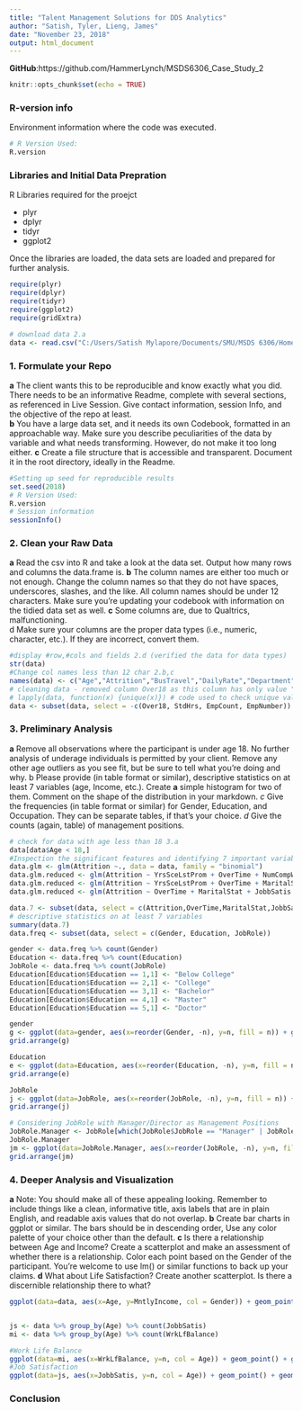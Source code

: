 ```yaml
---
title: "Talent Management Solutions for DDS Analytics"
author: "Satish, Tyler, Lieng, James"
date: "November 23, 2018"
output: html_document
---
```

**GitHub**:https://github.com/HammerLynch/MSDS6306_Case_Study_2  

```r
knitr::opts_chunk$set(echo = TRUE)
```


### R-version info
Environment information where the code was executed.

```r
# R Version Used:
R.version

```


### Libraries and Initial Data Prepration
R Libraries required for the proejct  

* plyr
* dplyr
* tidyr
* ggplot2

Once the libraries are loaded, the data sets are loaded and prepared for further analysis.

```r
require(plyr)
require(dplyr)
require(tidyr)
require(ggplot2)
require(gridExtra)

# download data 2.a
data <- read.csv("C:/Users/Satish Mylapore/Documents/SMU/MSDS 6306/Homework/CaseStudy2/CaseStudy2_2_2_2/data.csv")

```


### 1. Formulate your Repo 
**a** The client wants this to be reproducible and know exactly what you did.  There needs to be an informative Readme, complete with several sections, as referenced in Live Session.  Give contact information, session Info, and the objective of the repo at least.  
**b** You have a large data set, and it needs its own Codebook, formatted in an approachable way.  Make sure you describe peculiarities of the data by variable and what needs transforming.  However, do not make it too long either.
**c** Create a file structure that is accessible and transparent.  Document it in the root directory, ideally in the Readme.



``` r
#Setting up seed for reproducible results
set.seed(2018)
# R Version Used:
R.version
# Session information
sessionInfo()

```


### 2. Clean your Raw Data 
**a** Read the csv into R and take a look at the data set.  Output how many rows and columns the data.frame is.
**b** The column names are either too much or not enough.  Change the column names so that they do not have spaces, underscores, slashes, and the like. All column names should be under 12 characters. Make sure you’re updating your codebook with information on the tidied data set as well.
**c** Some columns are, due to Qualtrics, malfunctioning.  
d Make sure your columns are the proper data types (i.e., numeric, character, etc.).  If they are incorrect, convert them.  


```r
#display #row,#cols and fields 2.d (verified the data for data types)
str(data)
#Change col names less than 12 char 2.b,c
names(data) <- c("Age","Attrition","BusTravel","DailyRate","Department","DistFromHome","Education","EducationFd","EmpCount","EmpNumber","EnvSatis","Gender","HourlyRate","JobInvolvemt","JobLevel","JobRole","JobbSatis","MaritalStat","MntlyIncome","MntlyRate","NumCompWrk","Over18","OverTime","PercSalHike","PerfRating","RelatSatis","StdHrs","StkOptLevel","TotalWrkYrs","TrTmLastYr","WrkLfBalance","YrsAtComp","YrsInCurrRle","YrsSceLstProm","YrsWtCurrMgr")
# cleaning data - removed column Over18 as this column has only value "Y", StdHrs = 80, EmpCount = 1
# lapply(data, function(x) {unique(x)}) # code used to check unique values
data <- subset(data, select = -c(Over18, StdHrs, EmpCount, EmpNumber))

```


### 3. Preliminary Analysis
**a** Remove all observations where the participant is under age 18.  No further analysis of underage individuals is permitted by your client.  Remove any other age outliers as you see fit, but be sure to tell what you’re doing and why.
b Please provide (in table format or similar), descriptive statistics on at least 7 variables (age, Income, etc.).  Create **a** simple histogram for two of them.  Comment on the shape of the distribution in your markdown.
*c* Give the frequencies (in table format or similar) for Gender, Education, and Occupation.  They can be separate tables, if that’s your choice.
*d* Give the counts (again, table) of management positions.


```r

# check for data with age less than 18 3.a
data[data$Age < 18,]
#Inspection the significant features and identifying 7 important variables that impacts the response variable (Attrition)
data.glm <- glm(Attrition ~., data = data, family = "binomial")
data.glm.reduced <- glm(Attrition ~ YrsSceLstProm + OverTime + NumCompWrk + MaritalStat + JobbSatis + JobInvolvemt + EnvSatis + DistFromHome + BusTravel, data = data, family = "binomial")
data.glm.reduced <- glm(Attrition ~ YrsSceLstProm + OverTime + MaritalStat + JobbSatis + JobInvolvemt + EnvSatis + DistFromHome + BusTravel, data = data, family = "binomial")
data.glm.reduced <- glm(Attrition ~ OverTime + MaritalStat + JobbSatis + JobInvolvemt + EnvSatis + DistFromHome + BusTravel, data = data, family = "binomial")

data.7 <- subset(data, select = c(Attrition,OverTime,MaritalStat,JobbSatis,JobInvolvemt,EnvSatis,DistFromHome, BusTravel))
# descriptive statistics on at least 7 variables
summary(data.7)
data.freq <- subset(data, select = c(Gender, Education, JobRole))

gender <- data.freq %>% count(Gender)
Education <- data.freq %>% count(Education)
JobRole <- data.freq %>% count(JobRole)
Education[Education$Education == 1,1] <- "Below College"
Education[Education$Education == 2,1] <- "College"
Education[Education$Education == 3,1] <- "Bachelor"
Education[Education$Education == 4,1] <- "Master"
Education[Education$Education == 5,1] <- "Doctor"

gender
g <- ggplot(data=gender, aes(x=reorder(Gender, -n), y=n, fill = n)) + geom_bar(stat="identity", color="black", position=position_dodge())+theme_minimal() + ylab("Frequency/Count") + xlab("Gender")
grid.arrange(g)

Education
e <- ggplot(data=Education, aes(x=reorder(Education, -n), y=n, fill = n)) + geom_bar(stat="identity", color="black", position=position_dodge())+theme_minimal() + ylab("Frequency/Count") + xlab("Education")
grid.arrange(e)

JobRole
j <- ggplot(data=JobRole, aes(x=reorder(JobRole, -n), y=n, fill = n)) + geom_bar(stat="identity", color="black", position=position_dodge())+theme_minimal() + ylab("Frequency/Count") + xlab("Job Role")
grid.arrange(j)

# Considering JobRole with Manager/Director as Management Positions
JobRole.Manager <- JobRole[which(JobRole$JobRole == "Manager" | JobRole$JobRole == "Manufacturing Director" | JobRole$JobRole == "Research Director"),]
JobRole.Manager
jm <- ggplot(data=JobRole.Manager, aes(x=reorder(JobRole, -n), y=n, fill = n)) + geom_bar(stat="identity", color="black", position=position_dodge())+theme_minimal() + ylab("Frequency/Count") + xlab("Managers")
grid.arrange(jm)

```


### 4. Deeper Analysis and Visualization 
**a** Note: You should make all of these appealing looking.  Remember to include things like a clean, informative title, axis labels that are in plain English, and readable axis values that do not overlap.
**b** Create bar charts in ggplot or similar. The bars should be in descending order, Use any color palette of your choice other than the default.
**c** Is there a relationship between Age and Income?  Create a scatterplot and make an assessment of whether there is a relationship.  Color each point based on the Gender of the participant.  You’re welcome to use lm() or similar functions to back up your claims.
**d** What about Life Satisfaction?  Create another scatterplot.  Is there a discernible relationship there to what?



```r
ggplot(data=data, aes(x=Age, y=MntlyIncome, col = Gender)) + geom_point() + geom_smooth(method = "lm", aes(fill = Gender)) + geom_density2d()


js <- data %>% group_by(Age) %>% count(JobbSatis)
mi <- data %>% group_by(Age) %>% count(WrkLfBalance)

#Work Life Balance
ggplot(data=mi, aes(x=WrkLfBalance, y=n, col = Age)) + geom_point() + geom_smooth(method = "lm", aes(fill = Age)) + geom_density2d()
#Job Satisfaction
ggplot(data=js, aes(x=JobbSatis, y=n, col = Age)) + geom_point() + geom_smooth(method = "lm", aes(fill = Age)) + geom_density2d()


```


### Conclusion



